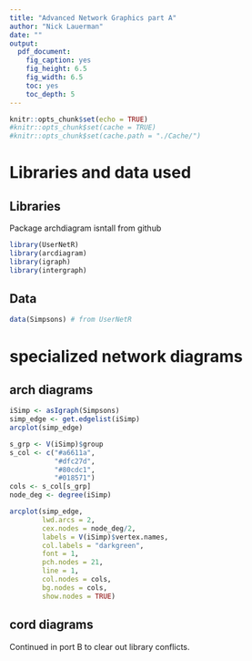 ```yaml
---
title: "Advanced Network Graphics part A"
author: "Nick Lauerman"
date: ""
output: 
  pdf_document: 
    fig_caption: yes
    fig_height: 6.5
    fig_width: 6.5
    toc: yes
    toc_depth: 5
---
```


```r
knitr::opts_chunk$set(echo = TRUE)
#knitr::opts_chunk$set(cache = TRUE)
#knitr::opts_chunk$set(cache.path = "./Cache/")
```

# Libraries and data used
## Libraries
Package archdiagram isntall from github
```r
library(UserNetR)
library(arcdiagram)
library(igraph)
library(intergraph)
```

## Data
```r
data(Simpsons) # from UserNetR
```

# specialized network diagrams
## arch diagrams
```r
iSimp <- asIgraph(Simpsons)
simp_edge <- get.edgelist(iSimp)
arcplot(simp_edge)

s_grp <- V(iSimp)$group
s_col <- c("#a6611a",
           "#dfc27d",
           "#80cdc1",
           "#018571")
cols <- s_col[s_grp]
node_deg <- degree(iSimp)

arcplot(simp_edge,
        lwd.arcs = 2,
        cex.nodes = node_deg/2,
        labels = V(iSimp)$vertex.names,
        col.labels = "darkgreen",
        font = 1,
        pch.nodes = 21,
        line = 1,
        col.nodes = cols,
        bg.nodes = cols,
        show.nodes = TRUE)
```

## cord diagrams
Continued in port B to clear out library conflicts.



